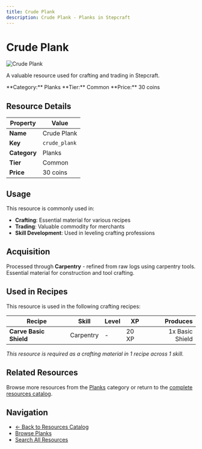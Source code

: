 ```yaml
---
title: Crude Plank
description: Crude Plank - Planks in Stepcraft
---
```


# Crude Plank

<div className="flex items-start gap-6 mb-8">
  <div className="flex-shrink-0">
    <img src="/assets/resources/carpentry/crude_plank.png" alt="Crude Plank" className="w-24 h-24 border rounded-lg" />
  </div>
  <div className="flex-1">
    <div className="space-y-2">
      <p className="text-lg text-muted-foreground">A valuable resource used for crafting and trading in Stepcraft.</p>
      <div className="flex flex-wrap gap-4 text-sm">
        <span className="px-2 py-1 bg-blue-100 dark:bg-blue-900 rounded-md">
          **Category:** Planks
        </span>
        <span className="px-2 py-1 bg-gray-100 dark:bg-gray-900 rounded-md">
          **Tier:** Common
        </span>
        <span className="px-2 py-1 bg-green-100 dark:bg-green-900 rounded-md">
          **Price:** 30 coins
        </span>
      </div>
    </div>
  </div>
</div>

## Resource Details

| Property | Value |
|----------|-------|
| **Name** | Crude Plank |
| **Key** | `crude_plank` |
| **Category** | Planks |
| **Tier** | Common |
| **Price** | 30 coins |


## Usage

This resource is commonly used in:

- **Crafting**: Essential material for various recipes
- **Trading**: Valuable commodity for merchants
- **Skill Development**: Used in leveling crafting professions


## Acquisition

Processed through **Carpentry** - refined from raw logs using carpentry tools. Essential material for construction and tool crafting.


## Used in Recipes

This resource is used in the following crafting recipes:

| Recipe | Skill | Level | XP | Produces |
|--------|-------|-------|----|---------:|
| **Carve Basic Shield** | Carpentry | - | 20 XP | 1x Basic Shield |

*This resource is required as a crafting material in 1 recipe across 1 skill.*


## Related Resources

Browse more resources from the [Planks](/docs/resources#planks) category or return to the [complete resources catalog](/docs/resources).

## Navigation

- [← Back to Resources Catalog](/docs/resources)
- [Browse Planks](/docs/resources#planks)
- [Search All Resources](/search)
